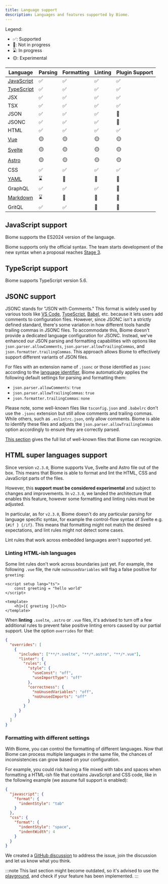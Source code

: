 ```yaml
---
title: Language support
description: Languages and features supported by Biome.
---
```


Legend:
- ✅: Supported
- 🚫: Not in progress
- ⌛️: In progress
- 🟡: Experimental

| Language                                                 | Parsing                                              | Formatting                                              | Linting                                                 | Plugin Support                                          |
|----------------------------------------------------------|------------------------------------------------------|---------------------------------------------------------|---------------------------------------------------------|---------------------------------------------------------|
| [JavaScript](#javascript-support)                        | <span aria-label="Supported" role="img">✅</span>     | <span aria-label="Supported" role="img">✅</span>        | <span aria-label="Supported" role="img">✅</span>        | <span aria-label="Supported" role="img">✅</span>        |
| [TypeScript](#typescript-support)                        | <span aria-label="Supported" role="img">✅</span>     | <span aria-label="Supported" role="img">✅</span>        | <span aria-label="Supported" role="img">✅</span>        | <span aria-label="Supported" role="img">✅</span>        |
| JSX                                                      | <span aria-label="Supported" role="img">✅</span>     | <span aria-label="Supported" role="img">✅</span>        | <span aria-label="Supported" role="img">✅</span>        | <span aria-label="Supported" role="img">✅</span>        |
| TSX                                                      | <span aria-label="Supported" role="img">✅</span>     | <span aria-label="Supported" role="img">✅</span>        | <span aria-label="Supported" role="img">✅</span>        | <span aria-label="Supported" role="img">✅</span>        |
| JSON                                                     | <span aria-label="Supported" role="img">✅</span>     | <span aria-label="Supported" role="img">✅</span>        | <span aria-label="Supported" role="img">✅</span>        | <span aria-label="Not in Progress" role="img">🚫</span> |
| JSONC                                                    | <span aria-label="Supported" role="img">✅</span>     | <span aria-label="Supported" role="img">✅</span>        | <span aria-label="Supported" role="img">✅</span>        | <span aria-label="Not in Progress" role="img">🚫</span> |
| HTML                                                     | <span aria-label="Supported" role="img">✅</span>     | <span aria-label="Supported" role="img">✅</span>        | <span aria-label="Supported" role="img">✅</span>        | <span aria-label="Supported" role="img">✅</span>        |
| [Vue](#html-super-languages-support)                     | <span aria-label="Experimental" role="img">🟡</span> | <span aria-label="Experimental" role="img">🟡</span>    | <span aria-label="Experimental" role="img">🟡</span>    | <span aria-label="Experimental" role="img">🟡</span>    |
| [Svelte](#html-super-languages-support)                  | <span aria-label="Experimental" role="img">🟡</span> | <span aria-label="Experimental" role="img">🟡</span>    | <span aria-label="Experimental" role="img">🟡</span>    | <span aria-label="Experimental" role="img">🟡</span>    |
| [Astro](#html-super-languages-support)                   | <span aria-label="Experimental" role="img">🟡</span> | <span aria-label="Experimental" role="img">🟡</span>    | <span aria-label="Experimental" role="img">🟡</span>    | <span aria-label="Experimental" role="img">🟡</span>    |
| CSS                                                      | <span aria-label="Supported" role="img">✅️</span>    | <span aria-label="Supported" role="img">✅️</span>       | <span aria-label="Supported" role="img">✅️</span>       | <span aria-label="Supported" role="img">✅</span>        |
| [YAML](https://github.com/biomejs/biome/issues/2365)     | <span aria-label="In Progress" role="img">⌛️</span>  | <span aria-label="Not in Progress" role="img">🚫</span> | <span aria-label="Not in Progress" role="img">🚫</span> | <span aria-label="Not in Progress" role="img">🚫</span> |
| GraphQL                                                  | <span aria-label="Supported" role="img">✅️</span>    | <span aria-label="Supported" role="img">✅️</span>       | <span aria-label="Supported" role="img">✅️</span>       | <span aria-label="Not in Progress" role="img">🚫</span> |
| [Markdown](https://github.com/biomejs/biome/issues/3718) | <span aria-label="In Progress" role="img">⌛️</span>  | <span aria-label="Not in Progress" role="img">🚫</span> | <span aria-label="Not in Progress" role="img">🚫</span> | <span aria-label="Not in Progress" role="img">🚫</span> |
| GritQL                                                   | <span aria-label="Supported" role="img">✅️</span>    | <span aria-label="Supported" role="img">✅️</span>       | <span aria-label="Not in Progress" role="img">🚫</span> | <span aria-label="Not in Progress" role="img">🚫</span> |

## JavaScript support

Biome supports the ES2024 version of the language.

Biome supports only the official syntax. The team starts development of the new syntax when a proposal reaches
[Stage 3](https://github.com/tc39/proposals#stage-3).

## TypeScript support

Biome supports TypeScript version 5.6.

## JSONC support

JSONC stands for "JSON with Comments." This format is widely used by various tools like [VS Code](https://code.visualstudio.com/docs/languages/json#_json-with-comments), [TypeScript](https://www.typescriptlang.org/docs/handbook/tsconfig-json.html), [Babel](https://babeljs.io/docs/config-files), etc. because it lets users add comments to configuration files. However, since JSONC isn't a strictly defined standard, there's some variation in how different tools handle trailing commas in JSONC files. To accommodate this, Biome doesn't provide a dedicated language configuration for JSONC. Instead, we've enhanced our JSON parsing and formatting capabilities with options like `json.parser.allowComments`, `json.parser.allowTrailingCommas`, and `json.formatter.trailingCommas`. This approach allows Biome to effectively support different variants of JSON files.

For files with an extension name of `.jsonc` or those identified as `jsonc` according to the [language identifier](https://code.visualstudio.com/docs/languages/identifiers), Biome automatically applies the following default settings for parsing and formatting them:

- `json.parser.allowComments`: `true`
- `json.parser.allowTrailingCommas`: `true`
- `json.formatter.trailingCommas`: `none`

Please note, some well-known files like `tsconfig.json` and `.babelrc` don't use the `.jsonc` extension but still allow comments and trailing commas. While others, such as `.eslintrc.json`, only allow comments. Biome is able to identify these files and adjusts the `json.parser.allowTrailingCommas` option accordingly to ensure they are correctly parsed.

[This section](/guides/configure-biome#well-known-files) gives the full list of well-known files that Biome can recognize.

## HTML super languages support

Since version `v2.3.0`, Biome supports Vue, Svelte and Astro file out of the box. This means that Biome is able to format and lint the HTML, CSS and JavaScript parts of the files.

However, this **support must be considered experimental** and subject to changes and improvements. In `v2.3.0`, we landed the architecture that enables this feature, however some formatting and linting rules must be adjusted.

In particular, as for `v2.3.0`, Biome doesn't do any particular parsing for language specific syntax, for example the control-flow syntax of Svelte e.g. `{#if } {/if}`. This means that formatting might not match the desired expectations, and lint rules might not detect some cases.

Lint rules that work across embedded languages aren't supported yet.

### Linting HTML-ish languages

Some lint rules don't work across boundaries just yet. For example, the following `.vue` file, the rule `noUnusedVariables` will flag a false positive for `greeting`:

```vue title=app.vue ins="greeting"
<script setup lang="ts">
    const greeting = "hello world"
</script>

<template>
    <h1>{{ greeting }}</h1>
</template>
```

When **linting** `.svelte`, `.astro` or `.vue` files, it's advised to turn off a few additional rules to prevent false positive linting errors caused by our partial support. Use the option `overrides` for that:

```json
{
  "overrides": [
    {
      "includes": ["**/*.svelte", "**/*.astro", "**/*.vue"],
      "linter": {
        "rules": {
          "style": {
            "useConst": "off",
            "useImportType": "off"
          },
          "correctness": {
            "noUnusedVariables": "off",
            "noUnusedImports": "off"
          }
        }
      }
    }
  ]
}
```

### Formatting with different settings

With Biome, you can control the formatting of different languages. Now that Biome can process multiple languages in the same file,
the chances of inconsistencies can grow based on your configuration.

For example, you could risk having a file mixed with tabs and spaces when formatting a HTML-ish file that contains JavaScript and CSS code, like in the following example (we assume full support is enabled):

```json
{
  "javascript": {
    "format": {
      "indentStyle": "tab"
    }
  },
  "css": {
    "format": {
      "indentStyle": "space",
      "indentWidth": 4
    }
  }
}
```

We created a [GitHub discussion](https://github.com/biomejs/biome/discussions/7754) to address the issue, join the discussion and let us know what you think.

:::note
This last section might become outdated, so it's advised to use the [playground](https://biomejs.dev/playground), and check if your feature has been implemented.
:::
